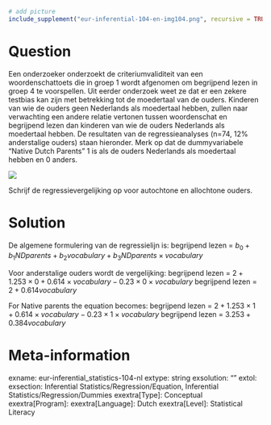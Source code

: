 ```r
# add picture
include_supplement("eur-inferential-104-en-img104.png", recursive = TRUE)
```
Question
========
Een onderzoeker onderzoekt de criteriumvaliditeit van een woordenschattoets die in groep 1 wordt afgenomen om begrijpend lezen in groep 4 te voorspellen. Uit eerder onderzoek weet ze dat er een zekere testbias kan zijn met betrekking tot de moedertaal van de ouders. Kinderen van wie de ouders geen Nederlands als moedertaal hebben, zullen naar verwachting een andere relatie vertonen tussen woordenschat en begrijpend lezen dan kinderen van wie de ouders Nederlands als moedertaal hebben. De resultaten van de regressieanalyses (n=74, 12% anderstalige ouders) staan hieronder. Merk op dat de dummyvariabele "Native Dutch Parents" 1 is als de ouders Nederlands als moedertaal hebben en 0 anders.

![](eur-inferential-104-en-img104.png)

Schrijf de regressievergelijking op voor autochtone en allochtone ouders.


Solution
========
De algemene formulering van de regressielijn is: begrijpend lezen = $b_0 + b_1 ND parents + b_2 vocabulary + b_3 ND parents \times vocabulary$

Voor anderstalige ouders wordt de vergelijking: begrijpend lezen = $2 + 1.253 \times 0 + 0.614 \times vocabulary -0.23 \times 0 \times vocabulary$
begrijpend lezen = $2 + 0.614 vocabulary$

For Native parents the equation becomes:
begrijpend lezen = $2 + 1.253 \times 1 + 0.614 \times vocabulary -0.23 \times 1 \times vocabulary$
begrijpend lezen = $3.253 + 0.384 vocabulary$

Meta-information
================
exname: eur-inferential_statistics-104-nl
extype: string
exsolution: ""
extol: 
exsection: Inferential Statistics/Regression/Equation, Inferential Statistics/Regression/Dummies
exextra[Type]: Conceptual
exextra[Program]: 
exextra[Language]: Dutch
exextra[Level]: Statistical Literacy

